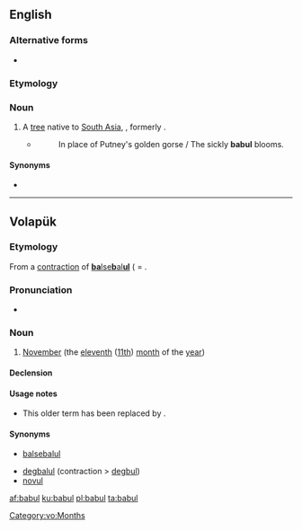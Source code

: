 ==English==
{{wikipedia|Acacia nilotica subsp. indica|Babul}}

===Alternative forms===
* {{l|en|babool}}

===Etymology===
{{rfe|lang=en}}

===Noun===
{{en-noun}}

# A [[tree]] native to [[South Asia]], {{taxlink|Vachellia nilotica subsp. indica|subspecies|noshow=1}}, formerly {{taxlink|Acacia nilotica subsp. indica|subspecies|noshow=1}}.
#* {{rfdate|and other bibliographic particulars}} {{w|Rudyard Kipling}}
#*: In place of Putney's golden gorse / The sickly '''babul''' blooms.

====Synonyms====
* {{l|en|kikar}}

----

==Volapük==

===Etymology===
From a [[contraction]] of [[balsebalul|'''ba'''lse'''b'''al'''ul''']] ( = {{compound|bals|e|bal|-ul|lang=vo|t1=ten, now [[deg#Volapük|deg]]|t2=and|t3=one|t4=([[morpheme]] for) month (< [[mul#Volapük|mul]])}}.

===Pronunciation===
* {{IPA|[ba.ˈbul]|lang=vo}}

===Noun===
{{vo-noun}}

# {{lb|vo|obsolete}} [[November]] (the [[eleventh]] ([[11th]]) [[month]] of the [[year]])

====Declension====
{{vo-decl-noun}}

====Usage notes====
* This older term has been replaced by {{m|vo|novul||November}}.

====Synonyms====
* {{qualifier|obsolete}} [[balsebalul]]
* [[degbalul]] (contraction > [[degbul]])
* [[novul]]

[[Category:vo:Months]]

[[af:babul]]
[[ku:babul]]
[[pl:babul]]
[[ta:babul]]